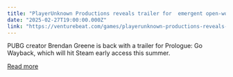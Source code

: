 ```yaml
---
title: "PlayerUnknown Productions reveals trailer for  emergent open-world survival game"
date: "2025-02-27T19:00:00.000Z"
link: "https://venturebeat.com/games/playerunknown-productions-reveals-trailer-for-emergent-open-world-survival-game/"
---
```


PUBG creator Brendan Greene is back with a trailer for Prologue: Go Wayback, which will hit Steam early access this summer.

[Read more](https://venturebeat.com/games/playerunknown-productions-reveals-trailer-for-emergent-open-world-survival-game/)
